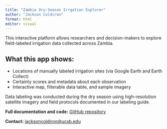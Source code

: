 ```yaml
---
title: "Zambia Dry-Season Irrgation Explorer"
author: "Jackson Coldiron"
format: html
editor: visual
---
```

This interactive platform allows researchers and decision-makers to explore field-labeled irrigation data collected across Zambia.

## What this app shows:

- Locations of manually labeled irrigation sites (via Google Earth and Earth Collect)
- Certainty scores and metadata about each observation
- Interactive map, filterable data table, and sample imagery

Data labeling was conducted during the dry season using high-resolution satellite imagery and field protocols documented in our labeling guide.

**Full documentation and code:** [GitHub repository](https://github.com/anna-boser/smallholder-irrigation-dataset)

**Contact:** [jacksoncoldiron@ucsb.edu](mailto:jacksoncoldiron@ucsb.edu)
